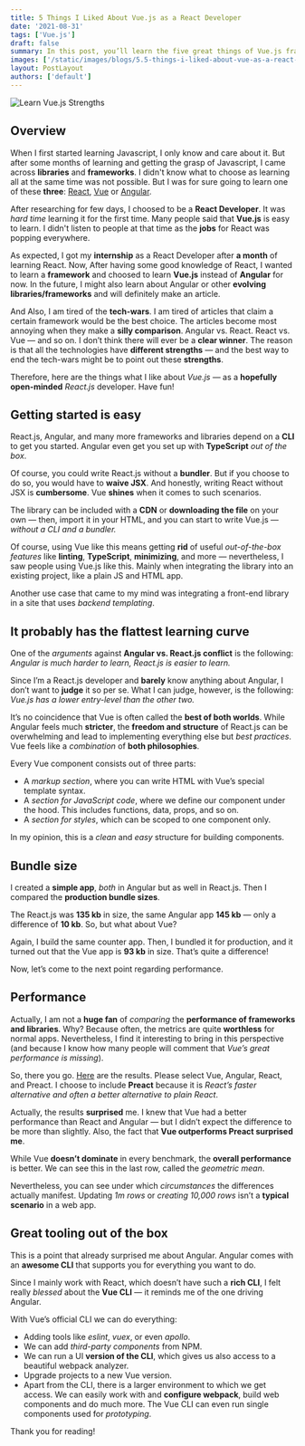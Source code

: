 ```yaml
---
title: 5 Things I Liked About Vue.js as a React Developer
date: '2021-08-31'
tags: ['Vue.js']
draft: false
summary: In this post, you’ll learn the five great things of Vue.js framework than React UI library from the viewpoint of React Developer.
images: ['/static/images/blogs/5.5-things-i-liked-about-vue-as-a-react-developer/image1.jpg']
layout: PostLayout
authors: ['default']
---
```


![Learn Vue.js Strengths](/static/images/blogs/5.5-things-i-liked-about-vue-as-a-react-developer/image1.jpg)

<TOCInline toc={props.toc} toHeading={2} />

## Overview

When I first started learning Javascript, I only know and care about it.
But after some months of learning and getting the grasp of Javascript, I came across **libraries** and **frameworks**.
I didn't know what to choose as learning all at the same time was not possible.
But I was for sure going to learn one of these **three**: [React](https://reactjs.org/), [Vue](https://vuejs.org/) or [Angular](https://angular.io/).

After researching for few days, I choosed to be a **React Developer**.
It was _hard time_ learning it for the first time. Many people said that **Vue.js** is easy to learn.
I didn't listen to people at that time as the **jobs** for React was popping everywhere.

As expected, I got my **internship** as a React Developer after **a month** of learning React.
Now, After having some good knowledge of React, I wanted to learn a **framework** and choosed to learn **Vue.js** instead of **Angular** for now.
In the future, I might also learn about Angular or other **evolving libraries/frameworks** and will definitely make an article.

And Also, I am tired of the **tech-wars**. I am tired of articles that claim a certain framework would be the best choice.
The articles become most annoying when they make a **silly comparison**. Angular vs. React. React vs. Vue — and so on.
I don’t think there will ever be a **clear winner**. The reason is that all the technologies have **different strengths** — and
the best way to end the tech-wars might be to point out these **strengths**.

Therefore, here are the things what I like about _Vue.js_ — as a **hopefully open-minded** _React.js_ developer. Have fun!

## Getting started is easy

React.js, Angular, and many more frameworks and libraries depend on a **CLI** to get you started.
Angular even get you set up with **TypeScript** _out of the box_.

Of course, you could write React.js without a **bundler**. But if you choose to do so, you would have to **waive JSX**.
And honestly, writing React without JSX is **cumbersome**. Vue **shines** when it comes to such scenarios.

The library can be included with a **CDN** or **downloading the file** on your own — then, import it in your HTML, and
you can start to write Vue.js — _without a CLI and a bundler._

Of course, using Vue like this means getting **rid** of useful _out-of-the-box features_ like **linting**, **TypeScript**, **minimizing**, and more — nevertheless,
I saw people using Vue.js like this. Mainly when integrating the library into an existing project, like a plain JS and HTML app.

Another use case that came to my mind was integrating a front-end library in a site that uses _backend templating_.

## It probably has the flattest learning curve

One of the _arguments_ against **Angular vs. React.js conflict** is the following: _Angular is much harder to learn, React.js is easier to learn._

Since I’m a React.js developer and **barely** know anything about Angular, I don’t want to **judge** it so per se.
What I can judge, however, is the following: _Vue.js has a lower entry-level than the other two._

It’s no coincidence that Vue is often called the **best of both worlds**. While Angular feels much **stricter**,
the **freedom and structure** of React.js can be overwhelming and lead to implementing everything else but _best practices_.
Vue feels like a _combination_ of **both philosophies**.

Every Vue component consists out of three parts:

- A _markup section_, where you can write HTML with Vue’s special template syntax.
- A _section for JavaScript code_, where we define our component under the hood. This includes functions, data, props, and so on.
- A _section for styles_, which can be scoped to one component only.

In my opinion, this is a _clean_ and _easy_ structure for building components.

## Bundle size

I created a **simple app**, _both_ in Angular but as well in React.js. Then I compared the **production bundle sizes**.

The React.js was **135 kb** in size, the same Angular app **145 kb** — only a difference of **10 kb**. So, but what about Vue?

Again, I build the same counter app. Then, I bundled it for production, and it turned out that the Vue app is **93 kb** in size. That’s quite a difference!

Now, let’s come to the next point regarding performance.

## Performance

Actually, I am not a **huge fan** of _comparing_ the **performance of frameworks and libraries**.
Why? Because often, the metrics are quite **worthless** for normal apps.
Nevertheless, I find it interesting to bring in this perspective (and because I know how many people will comment that _Vue’s great performance is missing_).

So, there you go. [Here](https://krausest.github.io/js-framework-benchmark/current.html) are the results. Please select Vue, Angular, React, and Preact.
I choose to include **Preact** because it is _React’s faster alternative and often a better alternative to plain React_.

Actually, the results **surprised** me. I knew that Vue had a better performance than React and Angular — but
I didn’t expect the difference to be more than slightly. Also, the fact that **Vue outperforms Preact surprised me**.

While Vue **doesn’t dominate** in every benchmark, the **overall performance** is better. We can see this in the last row, called the _geometric mean_.

Nevertheless, you can see under which _circumstances_ the differences actually manifest.
Updating _1m rows_ or _creating 10,000 rows_ isn’t a **typical scenario** in a web app.

## Great tooling out of the box

This is a point that already surprised me about Angular. Angular comes with an **awesome CLI** that supports you for everything you want to do.

Since I mainly work with React, which doesn’t have such a **rich CLI**, I felt really _blessed_ about the **Vue CLI** — it reminds me of the one driving Angular.

With Vue’s official CLI we can do everything:

- Adding tools like _eslint_, _vuex_, or even _apollo_.
- We can add _third-party components_ from NPM.
- We can run a UI **version of the CLI**, which gives us also access to a beautiful webpack analyzer.
- Upgrade projects to a new Vue version.
- Apart from the CLI, there is a larger environment to which we get access. We can easily work with and **configure webpack**,
  build web components and do much more. The Vue CLI can even run single components used for _prototyping_.

Thank you for reading!
